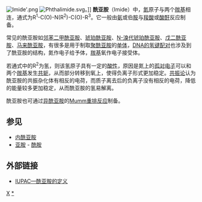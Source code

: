 [[File:Imide'.png|thumb]]
[[File:Phthalimide.svg|thumb]]。]]
'''酰亚胺'''（Imide）中，[[氮|氮]]原子与两个[[羰基|羰基]]相连，通式为R<sup>1</sup>-C(O)-N(R<sup>2</sup>)-C(O)-R<sup>3</sup>。它一般由[[氨|氨]]或伯[[胺|胺]]与[[羧酸|羧酸]]或[[酸酐|酸酐]]反应制备。

常见的酰亚胺如[[邻苯二甲酰亚胺|邻苯二甲酰亚胺]]、[[琥珀酰亚胺|琥珀酰亚胺]]、[[N-溴代琥珀酰亚胺|N-溴代琥珀酰亚胺]]、[[戊二酰亚胺|戊二酰亚胺]]、[[马来酰亚胺|马来酰亚胺]]，有很多是用于制取[[聚酰亚胺|聚酰亚胺]]的[[单体|单体]]，[[:File:DNA氢键.png|DNA的氢键配对]]也涉及到了酰亚胺的结构，氮作电子给予体，[[羰基|羰基]]氧作电子接受体。

若通式中的R<sup>2</sup>为氢，则该氢原子具有一定的[[酸性|酸性]]，原因是氮上的[[孤对电子|孤对电子]]可以和两个[[羰基|羰基]]发生[[共轭效应|共轭]]，从而部分转移到氧上，使得负离子形式更加稳定。[[共振论|共振论]]认为酰亚胺的共振杂化体有相反的电荷，而质子离去后的负离子没有相反的电荷，降低的能量较多更加稳定，从而酰亚胺的氢易解离。

酰亚胺也可通过[[异酰亚胺|异酰亚胺]]的[[Mumm重排反应|Mumm重排反应]]制备。

==参见==
*[[内酰亚胺|内酰亚胺]]
*[[亚胺|亚胺]] - [[酰胺|酰胺]]

== 外部链接 ==
* [https://web.archive.org/web/20120716211320/http://www.chem.qmul.ac.uk/iupac/class/oneN.html#52 IUPAC—酰亚胺的定义]

[[Category:官能团|X]]
[[Category:酰亚胺|*]]